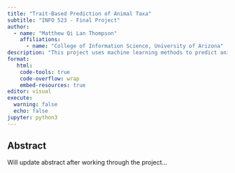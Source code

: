 ```yaml
---
title: "Trait-Based Prediction of Animal Taxa"
subtitle: "INFO 523 - Final Project"
author: 
  - name: "Matthew Qi Lan Thompson"
    affiliations:
      - name: "College of Information Science, University of Arizona"
description: "This project uses machine learning methods to predict animal taxa based on sexually selected traits. It works with binary trait presence and continuous evolutionary rates to evaluate predictive performance and interpretability."
format:
   html:
    code-tools: true
    code-overflow: wrap
    embed-resources: true
editor: visual
execute:
  warning: false
  echo: false
jupyter: python3
---
```


## Abstract

Will update abstract after working through the project...
